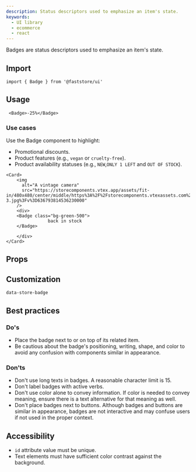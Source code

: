 ```yaml
---
description: Status descriptors used to emphasize an item's state.
keywords:
  - UI library
  - ecommerce
  - react
---
```



Badges are status descriptors used to emphasize an item's state.

## Import

```tsx
import { Badge } from '@faststore/ui'
```

## Usage

```tsx live
 <Badge>-25%</Badge>
```
### Use cases

Use the Badge component to highlight:

- Promotional discounts.
- Product features (e.g., `vegan` or `cruelty-free`).
- Product availability statuses (e.g., `NEW`,`ONLY 1 LEFT` and `OUT OF STOCK`).

```tsx live
<Card>
    <img
      alt="A vintage camera"
      src="https://storecomponents.vtex.app/assets/fit-in/480x480/center/middle/https%3A%2F%2Fstorecomponents.vtexassets.com%2Farquivos%2Fids%2F155481%2FFrame-3.jpg%3Fv%3D636793814536230000"
    />
    <div>
    <Badge class="bg-green-500">
                back in stock
    </Badge>

    </div>
</Card>
```

## Props

<PropsSection name="Badge" />

## Customization

`data-store-badge`

## Best practices

### Do's

- Place the badge next to or on top of its related item.
- Be cautious about the badge's positioning, writing, shape, and color to avoid any confusion with components similar in appearance.

### Don'ts

- Don't use long texts in badges. A reasonable character limit is 15.
- Don't label badges with active verbs.
- Don't use color alone to convey information. If color is needed to convey meaning, ensure there is a text alternative for that meaning as well.
- Don't place badges next to buttons. Although badges and buttons are similar in appearance, badges are not interactive and may confuse users if not used in the proper context.

## Accessibility
- `id` attribute value must be unique.
- Text elements must have sufficient color contrast against the background.